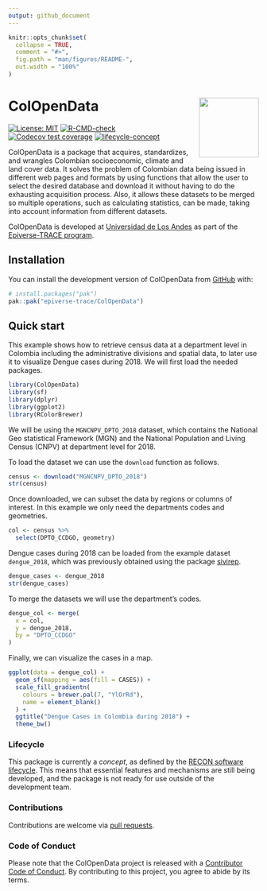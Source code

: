 ```yaml
---
output: github_document
---
```


<!-- README.md is generated from README.Rmd. Please edit that file. -->
<!-- The code to render this README is stored in .github/workflows/render-readme.yaml -->
<!-- Variables marked with double curly braces will be transformed beforehand: -->
<!-- `packagename` is extracted from the DESCRIPTION file -->
<!-- `gh_repo` is extracted via a special environment variable in GitHub Actions -->


```r
knitr::opts_chunk$set(
  collapse = TRUE,
  comment = "#>",
  fig.path = "man/figures/README-",
  out.width = "100%"
)
```

# ColOpenData <img src="man/figures/logo.svg" align="right" width="120" />

<!-- badges: start -->

[![License:
MIT](https://img.shields.io/badge/License-MIT-yellow.svg)](https://opensource.org/license/mit/)
[![R-CMD-check](https://github.com/epiverse-trace/ColOpenData/actions/workflows/R-CMD-check.yaml/badge.svg)](https://github.com/epiverse-trace/ColOpenData/actions/workflows/R-CMD-check.yaml)
[![Codecov test
coverage](https://codecov.io/gh/epiverse-trace/ColOpenData/branch/main/graph/badge.svg)](https://app.codecov.io/gh/epiverse-trace/ColOpenData?branch=main)
[![lifecycle-concept](https://raw.githubusercontent.com/reconverse/reconverse.github.io/master/images/badge-concept.svg)](https://www.reconverse.org/lifecycle.html#concept)
<!-- badges: end -->

ColOpenData is a package that acquires, standardizes, and wrangles Colombian
socioeconomic, climate and land cover data. It solves the problem of
Colombian data being issued in different web pages and formats by using functions that
allow the user to select the desired database and download it without having to do the
exhausting acquisition process. Also, it allows these datasets to be merged so multiple
operations, such as calculating statistics, can be made, taking into account information
from different datasets.

<!-- This sentence is optional and can be removed -->
ColOpenData is developed at [Universidad de Los
Andes](https://uniandes.edu.co/) as part of the [Epiverse-TRACE
program](https://data.org/initiatives/epiverse/).

## Installation

You can install the development version of ColOpenData from
[GitHub](https://github.com/) with:

``` r
# install.packages("pak")
pak::pak("epiverse-trace/ColOpenData")
```

## Quick start
This example shows how to retrieve census data at a department level in Colombia
including the administrative divisions and spatial data, to later use it to 
visualize Dengue cases during 2018. We will first load the needed packages.
```r
library(ColOpenData)
library(sf)
library(dplyr)
library(ggplot2)
library(RColorBrewer)
```

We will be using the `MGNCNPV_DPTO_2018` dataset, which contains the National 
Geo statistical  Framework (MGN) and the National Population and Living Census 
(CNPV) at department level for 2018.

To load the dataset we can use the `download` function as follows.
```r
census <- download("MGNCNPV_DPTO_2018")
str(census)
```

Once downloaded, we can subset the data by regions or columns of interest. In this example we only need the departments codes and geometries.
```r
col <- census %>%
  select(DPTO_CCDGO, geometry)
```

Dengue cases during 2018 can be loaded from the example dataset `dengue_2018`,
which was previously obtained using the package [sivirep](https://epiverse-trace.github.io/sivirep/).
```r
dengue_cases <- dengue_2018
str(dengue_cases)
```

To merge the datasets we will use the department's codes.
```r
dengue_col <- merge(
  x = col,
  y = dengue_2018,
  by = "DPTO_CCDGO"
)
```

Finally, we can visualize the cases in a map.
```r
ggplot(data = dengue_col) +
  geom_sf(mapping = aes(fill = CASES)) +
  scale_fill_gradientn(
    colours = brewer.pal(7, "YlOrRd"),
    name = element_blank()
  ) +
  ggtitle("Dengue Cases in Colombia during 2018") +
  theme_bw()
```


### Lifecycle

This package is currently a *concept*, as defined by the [RECON software
lifecycle](https://www.reconverse.org/lifecycle.html). This means that essential
features and mechanisms are still being developed, and the package is not ready
for use outside of the development team.


### Contributions

Contributions are welcome via [pull requests](https://github.com/ColOpenData/pulls).

### Code of Conduct

Please note that the ColOpenData project is released with a 
[Contributor Code of Conduct](https://github.com/epiverse-trace/.github/blob/main/CODE_OF_CONDUCT.md).
By contributing to this project, you agree to abide by its terms.
